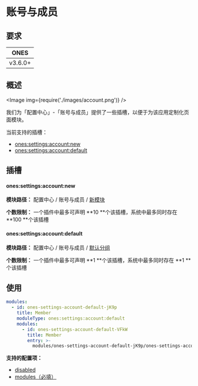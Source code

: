 
# 账号与成员

## 要求

|  ONES   |
| :-----: |
| v3.6.0+ |

## 概述

<Image img={require('./images/account.png')} />

我们为「配置中心」-「账号与成员」提供了一些插槽，以便于为该应用定制化页面模块。

当前支持的插槽：

- [ones:settings:account:new](#onessettingsaccountnew)
- [ones:settings:account:default](#onessettingsaccountdefault)

## 插槽

#### ones:settings:account:new

**模块路径：** 配置中心 / 账号与成员 / [新模块](../index.mdx#slot-hierarchy)

**个数限制：** 一个插件中最多可声明 **10 **个该插槽，系统中最多同时存在 **100 **个该插槽

#### ones:settings:account:default

**模块路径：** 配置中心 / 账号与成员 / [默认分组](../index.mdx#slot-hierarchy)

**个数限制：** 一个插件中最多可声明 **1 **个该插槽，系统中最多同时存在 **1 **个该插槽

## 使用

```yaml
modules:
  - id: ones-settings-account-default-jK9p
    title: Member
    moduleType: ones:settings:account:default
    modules:
      - id: ones-settings-account-default-VFkW
        title: Member
        entry: >-
          modules/ones-settings-account-default-jK9p/ones-settings-account-default-VFkW/index.html
```

**支持的配置项：**

- [disabled](../../../../../reference/config/plugin.yaml#disabled)
- [modules（必填）](../../../../../reference/config/plugin.yaml#subModule)
